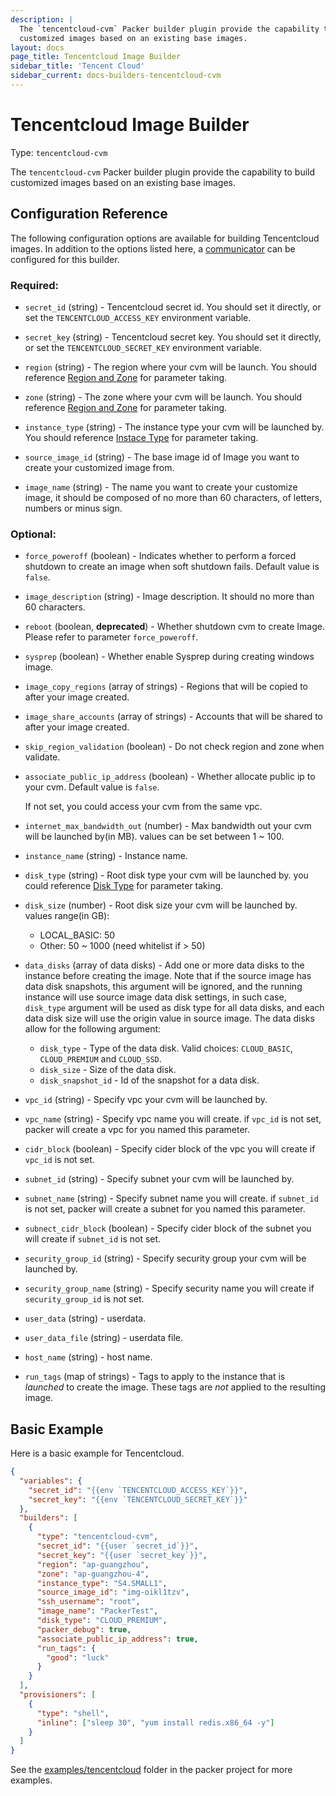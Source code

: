 ```yaml
---
description: |
  The `tencentcloud-cvm` Packer builder plugin provide the capability to build
  customized images based on an existing base images.
layout: docs
page_title: Tencentcloud Image Builder
sidebar_title: 'Tencent Cloud'
sidebar_current: docs-builders-tencentcloud-cvm
---
```


# Tencentcloud Image Builder

Type: `tencentcloud-cvm`

The `tencentcloud-cvm` Packer builder plugin provide the capability to build
customized images based on an existing base images.

## Configuration Reference

The following configuration options are available for building Tencentcloud images.
In addition to the options listed here,
a [communicator](/docs/templates/communicator) can be configured for this builder.

### Required:

- `secret_id` (string) - Tencentcloud secret id. You should set it directly,
  or set the `TENCENTCLOUD_ACCESS_KEY` environment variable.

- `secret_key` (string) - Tencentcloud secret key. You should set it directly,
  or set the `TENCENTCLOUD_SECRET_KEY` environment variable.

- `region` (string) - The region where your cvm will be launch. You should
  reference [Region and Zone](https://intl.cloud.tencent.com/document/product/213/6091)
  for parameter taking.

- `zone` (string) - The zone where your cvm will be launch. You should
  reference [Region and Zone](https://intl.cloud.tencent.com/document/product/213/6091)
  for parameter taking.

- `instance_type` (string) - The instance type your cvm will be launched by.
  You should reference [Instace Type](https://intl.cloud.tencent.com/document/product/213/11518)
  for parameter taking.

- `source_image_id` (string) - The base image id of Image you want to create
  your customized image from.

- `image_name` (string) - The name you want to create your customize image,
  it should be composed of no more than 60 characters, of letters, numbers
  or minus sign.

### Optional:

- `force_poweroff` (boolean) - Indicates whether to perform a forced shutdown to
  create an image when soft shutdown fails. Default value is `false`.

- `image_description` (string) - Image description. It should no more than 60 characters.

- `reboot` (boolean, **deprecated**) - Whether shutdown cvm to create Image.
  Please refer to parameter `force_poweroff`.

- `sysprep` (boolean) - Whether enable Sysprep during creating windows image.

- `image_copy_regions` (array of strings) - Regions that will be copied to after
  your image created.

- `image_share_accounts` (array of strings) - Accounts that will be shared to
  after your image created.

- `skip_region_validation` (boolean) - Do not check region and zone when validate.

- `associate_public_ip_address` (boolean) - Whether allocate public ip to your cvm.
  Default value is `false`.

  If not set, you could access your cvm from the same vpc.

- `internet_max_bandwidth_out` (number) - Max bandwidth out your cvm will be launched by(in MB).
  values can be set between 1 ~ 100.

- `instance_name` (string) - Instance name.

- `disk_type` (string) - Root disk type your cvm will be launched by. you could
  reference [Disk Type](https://intl.cloud.tencent.com/document/product/213/15753#SystemDisk)
  for parameter taking.

- `disk_size` (number) - Root disk size your cvm will be launched by. values range(in GB):

  - LOCAL_BASIC: 50
  - Other: 50 ~ 1000 (need whitelist if > 50)

- `data_disks` (array of data disks) - Add one or more data disks to the instance before creating the
  image. Note that if the source image has data disk snapshots, this argument will be ignored, and
  the running instance will use source image data disk settings, in such case, `disk_type`
  argument will be used as disk type for all data disks, and each data disk size will use the
  origin value in source image.
  The data disks allow for the following argument:

  - `disk_type` - Type of the data disk. Valid choices: `CLOUD_BASIC`, `CLOUD_PREMIUM` and `CLOUD_SSD`.
  - `disk_size` - Size of the data disk.
  - `disk_snapshot_id` - Id of the snapshot for a data disk.

- `vpc_id` (string) - Specify vpc your cvm will be launched by.

- `vpc_name` (string) - Specify vpc name you will create. if `vpc_id` is not set, packer will
  create a vpc for you named this parameter.

- `cidr_block` (boolean) - Specify cider block of the vpc you will create if `vpc_id` is not set.

- `subnet_id` (string) - Specify subnet your cvm will be launched by.

- `subnet_name` (string) - Specify subnet name you will create. if `subnet_id` is not set, packer will
  create a subnet for you named this parameter.

- `subnect_cidr_block` (boolean) - Specify cider block of the subnet you will create if
  `subnet_id` is not set.

- `security_group_id` (string) - Specify security group your cvm will be launched by.

- `security_group_name` (string) - Specify security name you will create if `security_group_id` is not set.

- `user_data` (string) - userdata.

- `user_data_file` (string) - userdata file.

- `host_name` (string) - host name.

- `run_tags` (map of strings) - Tags to apply to the instance that is _launched_ to create the image.
  These tags are _not_ applied to the resulting image.

## Basic Example

Here is a basic example for Tencentcloud.

```json
{
  "variables": {
    "secret_id": "{{env `TENCENTCLOUD_ACCESS_KEY`}}",
    "secret_key": "{{env `TENCENTCLOUD_SECRET_KEY`}}"
  },
  "builders": [
    {
      "type": "tencentcloud-cvm",
      "secret_id": "{{user `secret_id`}}",
      "secret_key": "{{user `secret_key`}}",
      "region": "ap-guangzhou",
      "zone": "ap-guangzhou-4",
      "instance_type": "S4.SMALL1",
      "source_image_id": "img-oikl1tzv",
      "ssh_username": "root",
      "image_name": "PackerTest",
      "disk_type": "CLOUD_PREMIUM",
      "packer_debug": true,
      "associate_public_ip_address": true,
      "run_tags": {
        "good": "luck"
      }
    }
  ],
  "provisioners": [
    {
      "type": "shell",
      "inline": ["sleep 30", "yum install redis.x86_64 -y"]
    }
  ]
}
```

See the
[examples/tencentcloud](https://github.com/hashicorp/packer/tree/master/examples/tencentcloud)
folder in the packer project for more examples.
